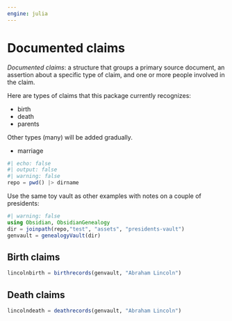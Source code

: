 ```yaml
---
engine: julia
---
```


# Documented claims


*Documented claims*: a structure that groups a primary source document, an assertion about a specific type of claim, and one or more people involved in the claim.

Here are types of claims that this package currently recognizes:

- birth
- death 
- parents

Other types (many) will be added gradually.

:::{.callout-note title="Next TBA"}
- marriage
:::


```julia
#| echo: false
#| output: false
#| warning: false
repo = pwd() |> dirname
```

Use the same toy vault as other examples with notes on a couple of presidents:

```julia
#| warning: false
using Obsidian, ObsidianGenealogy
dir = joinpath(repo,"test", "assets", "presidents-vault")
genvault = genealogyVault(dir)
```

## Birth claims

```julia
lincolnbirth = birthrecords(genvault, "Abraham Lincoln")
```


## Death claims

```julia
lincolndeath = deathrecords(genvault, "Abraham Lincoln")
```


